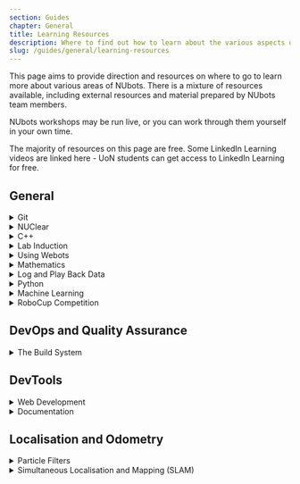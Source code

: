 ```yaml
---
section: Guides
chapter: General
title: Learning Resources
description: Where to find out how to learn about the various aspects of NUbots.
slug: /guides/general/learning-resources
---
```


This page aims to provide direction and resources on where to go to learn more about various areas of NUbots. There is a mixture of resources available, including external resources and material prepared by NUbots team members.

NUbots workshops may be run live, or you can work through them yourself in your own time.

The majority of resources on this page are free. Some LinkedIn Learning videos are linked here - UoN students can get access to LinkedIn Learning for free.

## General

<details>
<summary>Git</summary>

The NUbots team uses Git and GitHub in its development workflow. Almost any project done on the NUbots team involves using Git and GitHub.

**Reading:**

- [NUbook: Git and PR Workflow](/guides/general/git)

**Videos:**

- LinkedIn Learning: Git Concepts
- LinkedIn Learning: Git Command Line
- LinkedIn Learning: GitKraken
- LinkedIn Learning: GitHub Desktop

**Tutorials:**

- NUbots runs [a workshop on Git and the PR workflow](https://github.com/NUbots/GitDemos).

</details>

<details>
<summary>NUClear</summary>

The NUbots robot code uses the NUClear framework. Anyone developing robot code needs to learn how to work with NUClear.

**Reading:**

- [NUbook: NUClear](/system/foundations/nuclear)

**Videos:**

- [YouTube: NUClear Basic Concepts](https://www.youtube.com/watch?v=Bx4yU-eA6bk&t=17m00s)
- [YouTube: NUClear Example](https://www.youtube.com/watch?v=Bx4yU-eA6bk&t=32m00s)

**Tutorials:**

- A NUClear workshop will be created and run in the future, likely based on the NUClear example in the video above.

</details>

<details>
<summary> C++ </summary>

The C++ programming language is used in the main robot codebase. Modern C++ and advanced C++ concepts are used in the codebase.

**Reading:**

- [C++ Official Documentation](https://en.cppreference.com/)

**Videos:**

- [LinkedIn Learning: C++ Basics](https://www.linkedin.com/learning/c-plus-plus-essential-training) - For students who have not completed [SENG1120](https://www.newcastle.edu.au/course/SENG1120), or need a refresher.
- [LinkedIn Learning: C++ Advanced Topics](https://www.linkedin.com/learning/c-plus-plus-advanced-topics?u=75842122)
- [YouTube: CppCon](https://www.youtube.com/user/CppCon)

**Tutorials:**

- NUbots runs [a workshop on modern C++](https://github.com/NUbots/NULearning/blob/master/cpp/moderncpp.md).

</details>

<details>
<summary> Lab Induction </summary>

The lab induction must be completed before getting swipe card access to the lab.

**Reading:**

- [NUbook: Lab Induction](/team/induction)

**Tutorials:**

- NUbots lab inductions are run for new team members after they join.

</details>

<details>
<summary> Using Webots </summary>

The Webots simulator is used in some RoboCup competitions and is the simulator we use to aid in development of the robots.

**Reading:**

- [Setting up Webots](/guides/tools/webots-setup)

</details>

<details>
<summary> Mathematics </summary>

Mathematics is integral part of any robotics system. In the main robot codebase, the [Eigen C++ linear algebra library](http://eigen.tuxfamily.org/dox/) is used.

**Reading:**

- [NUbook: Mathematics](/system/foundations/mathematics#linear-algebra)

**Videos:**

- [3Blue1Brown: Essence of Linear Algebra](https://www.youtube.com/playlist?list=PLZHQObOWTQDPD3MizzM2xVFitgF8hE_ab)

**Tutorials:**

- [MIT Open Courseware: Linear Algebra](https://ocw.mit.edu/courses/mathematics/18-06-linear-algebra-spring-2010/video-lectures/)

</details>

<details>
<summary> Log and Play Back Data </summary>

**Reading:**

- [Data Recording and Playback Guide](/guides/main/data-recording-playback)
- [Logging](/system/subsystems/logging)

</details>
<details>

<summary> Python </summary>

Python is used in the build system in the main robot codebase.

**Videos:**

- [LinkedIn Learning: Python Essential Training](https://www.linkedin.com/learning/python-essential-training-2/)

</details>

<details>
<summary> Machine Learning </summary>

**Videos:**

- [YouTube 3Blue1Brown: Neural Networks](https://www.youtube.com/playlist?list=PLZHQObOWTQDNU6R1_67000Dx_ZCJB-3pi)
- [YouTube DeepLizard: Machine Learning & Deep Learning Fundamentals](https://www.youtube.com/watch?v=gZmobeGL0Yg&list=PLZbbT5o_s2xq7LwI2y8_QtvuXZedL6tQU)

</details>

<details>
<summary> RoboCup Competition </summary>

**Reading:**

- [RoboCup Humanoid League: Rules of the Game](https://humanoid.robocup.org/materials/rules/)

**Videos:**

- [YouTube: Referee Training Video](https://www.youtube.com/watch?v=HHOtAklrcJU)

</details>

## DevOps and Quality Assurance

<details>
<summary> The Build System </summary>

**Reading:**

- [NUbook: Build System](https://nubook.nubots.net/system/foundations/build-system)
- [Modern CMake](https://cliutils.gitlab.io/modern-cmake/)
- [Book: Docker Deep Dive](https://www.amazon.com.au/Docker-Deep-Dive-Nigel-Poulton-ebook/dp/B01LXWQUFF)
- [ArchWiki](https://wiki.archlinux.org/)

**Tutorials:**

- [Official CMake Tutorial](https://cmake.org/cmake/help/latest/guide/tutorial/index.html)

</details>

## DevTools

<details>
<summary> Web Development </summary>

Web Development is used in the creation of [NUbook](/system/tools/nubook), which uses JavaScript and Gatsby, and [NUsight](/system/tools/nusight), which uses TypeScript, React and MobX. By working on these systems and going through these resources, you will gain valuable real world skills and experience that is often sought out in industry.

**Videos:**

- [egghead.io: MobX](https://egghead.io/courses/manage-complex-state-in-react-apps-with-mobx)

**Tutorials:**

- [The Modern JavaScript Tutorial](https://javascript.info/)
- [Official Node.js Tutorial](https://nodejs.dev/learn)
- [egghead.io: A Beginner's Guide to React](https://egghead.io/courses/the-beginner-s-guide-to-react)
- [Official Webpack Tutorial](https://webpack.js.org/guides/getting-started/)

**Resources:**

- [MDN Web Docs: JavaScript Resources](https://developer.mozilla.org/en-US/docs/Web/JavaScript)
- [Official TypeScript Documentation](https://www.typescriptlang.org/docs/handbook/)
- [Official React Documentation](https://reactjs.org/)
- [Official MobX Documentation](https://mobx.js.org/README.html)

</details>

<details>
<summary> Documentation </summary>

Since NUbots is a student organisation, high turnover is unavoidable. To help combat the issues this creates, good documentation is key to the success of the team. This includes low level documentation in the form of code comments and high level documentation in the form of NUbook pages.

**Reading:**

- [NUbook: NUbook](/system/tools/nubook)
- [Australian Network on Disability: A Beginner's Guide to Accessible Content](https://www.and.org.au/pages/a-beginners-guide-to-accessible-content.html)

**Tutorials:**

- [Google Technical Writing Course](https://developers.google.com/tech-writing) - free, in-class sessions are open to the public!

</details>

## Localisation and Odometry

<details>
<summary> Particle Filters </summary>

**Videos:**

- [YouTube: Introduction to Autonomous Navigation](https://www.youtube.com/watch?v=Fw8JQ5Q-ZwU)
- [YouTube: Understanding the Particle Filter:](https://www.youtube.com/watch?v=NrzmH_yerBU)
- [YouTube: Monte Carlo Localisation and Particle Filters](https://www.youtube.com/watch?v=MsYlueVDLI0&t=1608s)

</details>

<details>
<summary> Simultaneous Localisation and Mapping (SLAM) </summary>

**Videos:**

- [YouTube: Introduction to SLAM](https://www.youtube.com/watch?v=saVZtgPyyJQ)

</details>